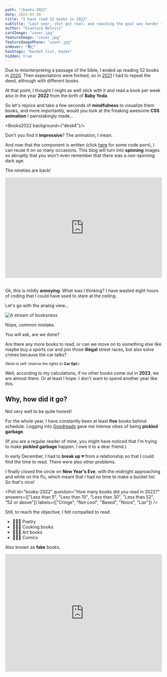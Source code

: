 ```yaml
---
path: "/books-2022"
date: 2023-01-30
title: "I have read 52 books in 2022"
subTitle: "Last year, shit got real, and reaching the goal was harder than ever"
author: "Gianluca Belvisi"
cardImage: "cover.jpg"
featureImage: "cover.jpg"
featureImagePhone: "cover.jpg"
onHover: "📚💍"
hashtags: "bucket list, books"
hidden: true
---
```



Due to misinterpreting a passage of the bible, I ended up reading 52 books in [2020](/books-2020). Then expectations were formed, so in [2021](/books-2021) I had to repeat the deed, although with different books.

At that point, I thought I might as well stick with it and read a book per week also in the year **2022** from the birth of **Baby Yoda**.

So let's rejoice and take a few seconds of **mindfulness** to visualize them books, and more importantly, would you look at the freaking awesome **CSS animation** I painstakingly made...

<Books2022 background={"desk4"}/>

Don't you find it **impressive**? The animation, I mean.

And now that the component is written (click [here](https://github.com/gianlucabelvisi/gianlucabelvisi.com/blob/master/src/components/blog/PhotoStack.js) for some code porn), I can reuse it on so many occasions. This blog will turn into **spinning** images so abruptly that you won't even remember that there was a non-spinning dark age.

The nineties are back!

<div style="width:100%;height:0;padding-bottom:64%;position:relative;margin-bottom:2rem;"><iframe src="https://giphy.com/embed/fJKG1UTK7k64w" width="100%" height="100%" style="position:absolute" frameBorder="0" class="giphy-embed" allowFullScreen></iframe></div>

Ok, this is mildly **annoying**. What was I thinking? I have wasted eight hours of coding that I could have used to stare at the ceiling.

Let's go with the analog view...

![A stream of booksness](goodreads.jpg)

<FigureLabel>Nope, common mistake.</FigureLabel>

You will ask, are we done?

Are there any more books to read, or can we move on to something else like maybe buy a sports car and join those **illegal** street races, but also solve crimes because the car talks?

<small>(Note to self: reserve the rights to <strong>Car Gpt</strong>.)</small><p></p>

Well, according to my calculations, if no other books come out in **2023**, we are almost there. Or at least I hope. I don't want to spend another year like this.

## Why, how did it go?

Not very well to be quite honest!

For the whole year, I have constantly been at least **five** books behind schedule. Logging into [Goodreads](https://www.goodreads.com/user/show/12362887-gianluca-belvisi) gave me intense vibes of being **pickled garbage**.

(If you are a regular reader of mine, you might have noticed that I'm trying to make **pickled garbage** happen. I owe it to a dear friend.)

In early December, I had to **break up** 💔 from a relationship so that I could find the time to read. There were also other problems.

I finally closed the circle on **New Year's Eve**, with the midnight approaching and while on the flu, which meant that I had no time to make a bucket list. So that's nice!

<Poll id="books-2022"
      question="How many books did you read in 2022?"
      answers={["Less than 5", "Less than 10", "Less than 30", "Less than 52", "52 or above"]}
      labels={["Cringe", "Not cool", "Based", "Noice", "Liar"]}
/>

Still, to reach the objective, I felt compelled to read:
* 👨🏼‍🎤  Poetry
* 🧑🏽‍🍳  Cooking books
* 👨🏽‍🎨  Art books
* 🦸🏾‍♂️  Comics

Also known as **fake** books.

<div style="width:100%;height:0;padding-bottom:75%;position:relative;margin-bottom:2rem;">
    <iframe src="https://giphy.com/embed/gtakVlnStZUbe" width="100%" height="100%" style="position:absolute" frameBorder="0" class="giphy-embed" allowFullScreen/>
</div>
<FigureLabel>That'll teach them!</FigureLabel>

There are a few reasons for this **lackluster** performance. First, not being in a **pandemic** limits the possibilities to read, which is unfortunate.

Also, work was a thing, I increased my gym time, I tried and failed at meditation because it was the **boringest** thing ever, I once saw a cute dog, and it was generally nice outside. People were naked. I dated a woman that uses to bathe naked in front of the best famous restaurant in the world, and she told me with pride: "The owner of **Noma** has seen my tiddies," which is something not everyone can say.

Speaking of, at the beginning of last year I have been involved in some **mad** dating schedule that sucked out all of my free time. Not to brag. While now my dating is way more normalized in its *lack-thereofness*. Again, not to brag. 🥲

Based on the above, it's very easy to blame **myself** for almost messing up my goal, but it's **significantly** easier to blame...

## Elden Ring

![Elden Ringu](eldenring.jpg)

The masterpiece of **From Software**, notorious for making extremely difficult games whose stories require hours of [YouTube videos](https://www.youtube.com/@VaatiVidya) to make sense of them, has been released last March, and is responsible for the loss of at least a percentage point in **GDP**.

Written by George RR Martin, who would rather pen the menu of a family restaurant than finish **The Winds of Winter**, Elden Ring has stolen 130 hours of my life. Or should I say enriched? No, stolen.

![Good advice](tfbh.jpg)

<FigureLabel>If you know the game, this is very funny!</FigureLabel>

This is the character I created. Her name is Paola. She has a 🐩 resting face, she's strong in **magic**, and can't take yes for an answer.

Halfway through the game, I realized that magic is **op**. *(For the normies, op means over-powered.)* Plus, magic is not cool these days, what with JKR posting cringe on the twitter. So she turned into a bloody **c-word** assassin. I mean Paola.

![Le drip](drip.jpg)

<FigureLabel>Drip check. This is Paola before the class reassignment. Yes, she's not wearing any pants. It does penalize her defense, but I'm a legs enthusiast. 🤷🏽 </FigureLabel>

But I digress. Let's go back to books.

## Smaller vs larger

![It's not the size that matters](size.png)

The smaller book I read is a novella about our sun fading out like a cigarette in the toilet. This compels Humanity to build gigantic rockets, attach them to the Earth, and propel the planet toward **Alpha Centauri**.

Basically, they had a **problem**, they fixed it, and they did it in 45 pages, which is kinda efficient!

The larger book is about extremely intelligent guy **Ray Dalio** reading the tea leaves of History and concluding that the western society is at the end of its cycle, and that we are going to have a **reset**.

Maybe the solution is to build gigantic rockets and attach them to the planet. This will become my answer for **everything**.

## Left hand of darkness

My favorite book of the year and quite possibly *years* is a sci-fi novel by **Ursula K. Le Guin**.

The story takes place on the planet of **Winter**, where the inhabitants are human-like beings known as *Gethenians*, who are unique in that they are ambisexual, meaning they have no fixed gender and are able to change between male and female depending on their sexual and social needs.

![Left Hand of Darkness](lhod.jpg)

<FigureLabel>A photo of the theater adaptation. Fun fact. I had initially asked Dall-e to paint an illustration of the novel, but it kept drawing severed left hands in the snow. With seven fingers. 🤦🏽‍♀️</FigureLabel>

The novel follows the journey of a human envoy, **Genly Ai**, who is sent to Winter to persuade its inhabitants to join a federation of planets. Throughout his journey, Genly struggles to understand and communicate with the Gethenians, and ultimately faces a crisis of identity as he grapples with the nature of humanity. But he also experiences one of the most beautiful **friendships** written on paper.

<small>Before you go all <strong>JKR</strong> on yours truly, the novel was written in 1969 (nice). So, it's not exactly another of those dangers to Society that scare you so much, something, something, woke culture, would someone think of the children.</small> <p></p>

What this novel is, is **splendidly written**. You read a sentence, and you are like omg this is wonderful. Let me read it again. Oh, and this other sentence is chef kiss, and this whole page, and this one, too. Am I crying because I will never be this good?! 😭

I wish I could have brain damage to read it again with an **oblivious** mind, and maybe I know a way.

## Rendezvous with Rama

It's going to be **Denis Villeneuve**'s next film -- not sure if in between dunes -- so I was curious to read the original novel from **Arthur C Clarke**, which I enjoyed.

![The thing](rama2.jpg)

Stories about encounters with aliens are of two kinds.

Either they are **friendly** creatures who want to learn the language, play music, ride with you on a bicycle, or they are **cunty** xenomorphs that want to murder you, eat you, inseminate you. Not necessarily in this order.

**Rendezvous with Rama** reminds us that there is a third, possibly worse, option...

<Spoiler>
    <Dialogue>What if they are indifferent?</Dialogue>
</Spoiler>

## Surely you are joking, Mr Feynman

Not only was **Richard Feynman** one of the greatest minds of the last century, but he had a unique talent for communicating complex ideas to the layperson. His lectures are a treasure of insight, and it's lovely to see how much the audience is captivated.

<YouTube source={"EYPapE-3FRw"}/>

After reading his autobiography **Surely you are joking, Mr Feynman**, I found out that he was also a horny goofball. So there's hope for everyone!

Speaking of **horny**.

## Malenia

![This bitch](malenia.jpg)

nifiri crazy parry

cray cray, woah, i wonder how many hours went into that

reading her moves

![The lion, the witch](audacity.jpg)

malenia's ex akward but it add to the lore

Malenia kills her ex. and I mean, i get it.

<YouTube source={"RUwlhu5bcxU"}/>


## Philosophy

I'm currently busy writing a post about Philosophy, or rather I should say **rewriting**. This is because I felt that the first draft was lacking insight due to me not knowing a single thing about Philosophy.

Now that I have topped the gap up, I can confidently announce that no one should **ever** read about this discipline, because philosophers are quite possibly the worst writers that ever walked the planet; it's like, bro, who **hurt** you? Why are you like this? Are you choosing the worst sentence structures, the longest streams of consciousness without a punctuation break, and the most **obscure** words to bemuse your readers enough that they will acquiesce in laying on the sack with you?

Don't we all.

![Plato](plato.jpg)

Unsurprisingly, the only exceptions are philosophers that are still alive. This is because they would not tolerate their writing to be ridiculed on the major social networks like **Instagram** and **Tik-Tok**, where Philosophy criticism is rampant.

The following are two examples:

## The big picture

In my objective opinion, **Sean Carroll** is the best Science and Philosophy communicator. He's just a pleasure to listen to. Of course, this is because Richard Feynman has passed away in 1988. So I'm curious about Sean's whereabouts on February 15th of that year.

![Sean Carroll in a painting from back then](carroll.jpg)

(To complete the list, I believe that **Bill Nye** and **Neil Degrasse Tyson** belong to prison.)

**The big picture** is a book about Philosophy, and like all good Philosophy books, it begins from the subatomic, the quantum realm, and it builds its way up, up, and up until he reaches the point of asking what is the answer to life, the universe, and everything.

<small>If you are one of those people that reply 42, I hate you so freaking much.</small><p></p>

By the way, Carroll provides the best answer to the (in)famous **trolley problem**. I will not spoil it here because it's going to go in the Philosophy post. Please wait until -- checks notes -- March.

## The fabric of Reality

**David Deutsch** is the smartest person alive, and please don't rebut with the name that is currently forming inside your mind. Just don't. Let's be serious. And I'm saying this with no hate, as a happy Tesla shareholder.

Two years back, I have tried reading his seminal work **The beginning of infinity** and felt that my brain was too tiny for it. So, to properly understand it, I will have to write a series blog of posts about it, and as [Trello](/trello) shows, my backlog is kinda filled. So we are looking at October.

In the meantime, I have read **The Fabric of Reality**, which is far more accessible.

In this book, Deutsch attempts at unifying four theories:
1. Quantum theory
2. The theory of evolution
3. Epistemology (theory of knowledge)
4. Computational theory

In chapter 1, the Author establishes the **Multiverse** as an inevitability, and it's a wild ride up until the end.

## Comic strips

![Herding cats](sarah.jpg)

![False knees](false_knees.jpg)

## Big books

![big books](bigbooks.jpg)

Never been a big books kind of person. More an average book size and cup.

Sorry about the juvenile humor.


last year I had the courage to speak Truth: audio books are books.
Now I am back with another truth bomb. Big books are books. (I was joking before.)

## Why books?

asd


## Conclusions

![Elden Beast](final.jpg)


<FigureLabel>We can never be right, we can only prove we're wrong</FigureLabel>



